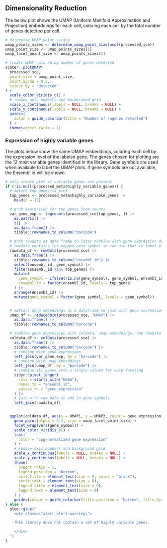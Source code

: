 ## Dimensionality Reduction

The below plot shows the UMAP (Uniform Manifold Approximation and Projection) embeddings for each cell, coloring each cell by the total number of genes detected per cell.

```r
# determine UMAP point sizing
umap_points_sizes <- determine_umap_point_size(ncol(processed_sce))
umap_point_size <- umap_points_sizes[1]
umap_facet_point_size <- umap_points_sizes[2]
```


```r
# create UMAP colored by number of genes detected
scater::plotUMAP(
  processed_sce,
  point_size = umap_point_size,
  point_alpha = 0.5,
  colour_by = "detected"
) +
  scale_color_viridis_c() +
  # remove axis numbers and background grid
  scale_x_continuous(labels = NULL, breaks = NULL) +
  scale_y_continuous(labels = NULL, breaks = NULL) +
  guides(
    color = guide_colorbar(title = "Number of \ngenes detected")
  ) +
  theme(aspect.ratio = 1)
```

### Expression of highly variable genes

The plots below show the same UMAP embeddings, coloring each cell by the expression level of the labeled gene.
The genes chosen for plotting are the 12 most variable genes identified in the library.
Gene symbols are used when available to label the UMAP plots.
If gene symbols are not available, the Ensembl id will be shown.

```r
# only create plot if variable genes are present
if (!is.null(processed_meta$highly_variable_genes)) {
  # select top genes to plot
  top_genes <- processed_meta$highly_variable_genes |>
    head(n = 12)

  # grab expression for top genes from counts
  var_gene_exp <- logcounts(processed_sce[top_genes, ]) |>
    as.matrix() |>
    t() |>
    as.data.frame() |>
    tibble::rownames_to_column("barcode")

  # grab rowdata as data frame to later combine with gene expression data
  # rowdata contains the mapped gene symbol so can use that to label plots instead of ensembl gene id from rownames
  rowdata_df <- rowData(processed_sce) |>
    as.data.frame() |>
    tibble::rownames_to_column("ensembl_id") |>
    select(ensembl_id, gene_symbol) |>
    filter(ensembl_id %in% top_genes) |>
    mutate(
      gene_symbol = ifelse(!is.na(gene_symbol), gene_symbol, ensembl_id),
      ensembl_id = factor(ensembl_id, levels = top_genes)
    ) |>
    arrange(ensembl_id) |>
    mutate(gene_symbol = factor(gene_symbol, levels = gene_symbol))


  # extract umap embeddings as a dataframe to join with gene expression and coldata for plotting
  umap_df <- reducedDim(processed_sce, "UMAP") |>
    as.data.frame() |>
    tibble::rownames_to_column("barcode")

  # combine gene expression with coldata, umap embeddings, and rowdata and create data frame to use for plotting
  coldata_df <- colData(processed_sce) |>
    as.data.frame() |>
    tibble::rownames_to_column("barcode") |>
    # combine with gene expression
    left_join(var_gene_exp, by = "barcode") |>
    # combine with umap embeddings
    left_join(umap_df, by = "barcode") |>
    # combine all genes into a single column for easy faceting
    tidyr::pivot_longer(
      cols = starts_with("ENSG"),
      names_to = "ensembl_id",
      values_to = "gene_expression"
    ) |>
    # join with row data to add in gene symbols
    left_join(rowdata_df)


  ggplot(coldata_df, aes(x = UMAP1, y = UMAP2, color = gene_expression)) +
    geom_point(alpha = 0.1, size = umap_facet_point_size) +
    facet_wrap(vars(gene_symbol)) +
    scale_color_viridis_c() +
    labs(
      color = "Log-normalized gene expression"
    ) +
    # remove axis numbers and background grid
    scale_x_continuous(labels = NULL, breaks = NULL) +
    scale_y_continuous(labels = NULL, breaks = NULL) +
    theme(
      aspect.ratio = 1,
      legend.position = "bottom",
      axis.title = element_text(size = 9, color = "black"),
      strip.text = element_text(size = 8),
      legend.title = element_text(size = 9),
      legend.text = element_text(size = 8)
    ) +
    guides(colour = guide_colorbar(title.position = "bottom", title.hjust = 0.5))
} else {
  glue::glue("
    <div class=\"alert alert-warning\">

    This library does not contain a set of highly variable genes.

    </div>
  ")
}
```
